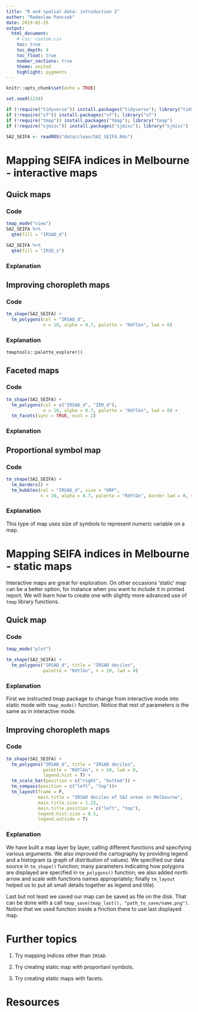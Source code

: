 ```yaml
---
title: "R and spatial data: introduction 2"
author: "Radoslaw Panczak"
date: 2019-02-25
output: 
  html_document: 
    # css: custom.css
    toc: true
    toc_depth: 4
    toc_float: true
    number_sections: true
    theme: united 
    highlight: pygments 
---
```


```r
knitr::opts_chunk$set(echo = TRUE)

set.seed(1234)

if (!require("tidyverse")) install.packages("tidyverse"); library("tidyverse")
if (!require("sf")) install.packages("sf"); library("sf")
if (!require("tmap")) install.packages("tmap"); library("tmap")
if (!require("sjmisc")) install.packages("sjmisc"); library("sjmisc")

SA2_SEIFA <- readRDS("data/clean/SA2_SEIFA.Rds")
```

# Mapping SEIFA indices in Melbourne - interactive maps

## Quick maps

### Code

```r
tmap_mode("view")
SA2_SEIFA %>% 
  qtm(fill = "IRSAD_d")
```

```r
SA2_SEIFA %>% 
  qtm(fill = "IRSD_s")
```

### Explanation


## Improving choropleth maps

### Code

```r
tm_shape(SA2_SEIFA) +
  tm_polygons(col = "IRSAD_d", 
              n = 10, alpha = 0.7, palette = "RdYlGn", lwd = 0)
```

### Explanation

`tmaptools::palette_explorer()`


## Faceted maps


### Code

```r
tm_shape(SA2_SEIFA) +
  tm_polygons(col = c("IRSAD_d", "IER_d"), 
              n = 10, alpha = 0.7, palette = "RdYlGn", lwd = 0) +
  tm_facets(sync = TRUE, ncol = 2)
```

### Explanation


## Proportional symbol map

### Code

```r
tm_shape(SA2_SEIFA) +
  tm_borders() +
  tm_bubbles(col = "IRSAD_d", size = "URP", 
             n = 10, alpha = 0.7, palette = "RdYlGn", border.lwd = 0, scale = 0.5)

```

### Explanation

This type of map uses size of symbols to represent numeric variable on a map.


# Mapping SEIFA indices in Melbourne - static maps

Interactive maps are great for exploration. On other occasions ‘static’ map can be a better option, for instance when you want to include it in printed report. We will learn how to create one with slightly more advanced use of `tmap` library functions.

## Quick map

### Code

```r
tmap_mode("plot")

tm_shape(SA2_SEIFA) +
  tm_polygons("IRSAD_d", title = "IRSAD deciles", 
              palette = "RdYlGn", n = 10, lwd = 0) 
```


### Explanation

First we instructed tmap package to change from interactive mode into static mode with `tmap_mode()` function. Notice that rest of parameters is the same as in interactive mode.


## Improving choropleth maps

### Code

```r
tm_shape(SA2_SEIFA) +
  tm_polygons("IRSAD_d", title = "IRSAD deciles", 
              palette = "RdYlGn", n = 10, lwd = 0,
              legend.hist = T) +
  tm_scale_bar(position = c("right", "bottom")) +
  tm_compass(position = c("left", "top"))+
  tm_layout(frame = F, 
            main.title = "IRSAD deciles of SA2 areas in Melbourne",
            main.title.size = 1.25, 
            main.title.position = c("left", "top"),
            legend.hist.size = 0.5, 
            legend.outside = T)
```


### Explanation

We have built a map layer by layer, calling different functions and specifying various arguments. We also improved the cartography by providing legend and a histogram (a graph of distribution of values). 
We specified our data source in `tm_shape()` function; many parameters indicating how polygons are displayed are specified in `tm_polygons()` function; we also added north arrow and scale with functions names appropriately; finally `tm_layout` helped us to put all small details together as legend and title). 

Last but not least we saved our map can be saved as file on the disk. That can be done with a call `tmap_save(tmap_last(), "path_to_save/name.png")`. Notice that we used function inside a finction there to use last displayed map.


# Further topics

1. Try mapping indices other than `IRSAD`.

2. Try creating static map with proportianl symbols.

3. Try creating static maps with facets.

# Resources



